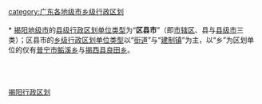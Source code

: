 [[category:广东各地级市乡级行政区划|category:广东各地级市乡级行政区划]]
[[Category:揭阳行政区划|]]
{{catmore|揭阳市|广东省揭阳市}}
<br>{{hideh
|Head = [[揭阳市|揭阳]][[:Category:揭阳区县市|各区县市]]所辖[[街道_(行政区划)|街道]]与[[:Category:揭阳建制镇|镇]]
|FrameStyle   = border:solid 1px #000080;
|HeadStyle    = text-align:center;background:transparent;
|ContentStyle = background: #99CCFF;
}}<br>
* [[揭阳市|揭阳地级市]]的[[县级行政区|县级行政区划单位类型]]为“'''区县市'''”（即[[市辖区|市辖区]]、县与[[县级市|县级市]]三类）；区县市的[[乡级行政区划|乡级行政区划单位类型]]以“[[街道_(行政区划)|街道]]”与“[[镇|建制镇]]”为主，以“乡”为区划单位的仅有[[普宁市|普宁市]][[鲘溪乡|鲘溪乡]]与[[揭西县|揭西县]][[良田乡_(揭西县)|良田乡]]。
{{乡级行政区划分类说明}}
{{揭阳市榕城区行政区划|state =expanded}}<br>
{{普宁市行政区划|state =expanded}}<br>
{{揭东县行政区划|state =expanded}}<br>
{{揭西县行政区划|state =expanded}}<br>
{{惠来县行政区划|state =expanded}}
{{hidef}}